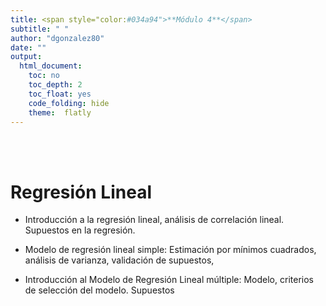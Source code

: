 ```yaml
---
title: <span style="color:#034a94">**Módulo 4**</span>
subtitle: " "
author: "dgonzalez80"
date: ""
output:
  html_document:
    toc: no
    toc_depth: 2
    toc_float: yes
    code_folding: hide
    theme:  flatly
---
```


<br/><br/>

# **Regresión Lineal**

* Introducción a la regresión lineal, análisis de correlación lineal. Supuestos en la regresión.

* Modelo de regresión lineal simple: Estimación por mínimos cuadrados, análisis de varianza, validación de supuestos,

* Introducción al Modelo de Regresión Lineal múltiple: Modelo, criterios de selección del modelo. Supuestos





<br/><br/>